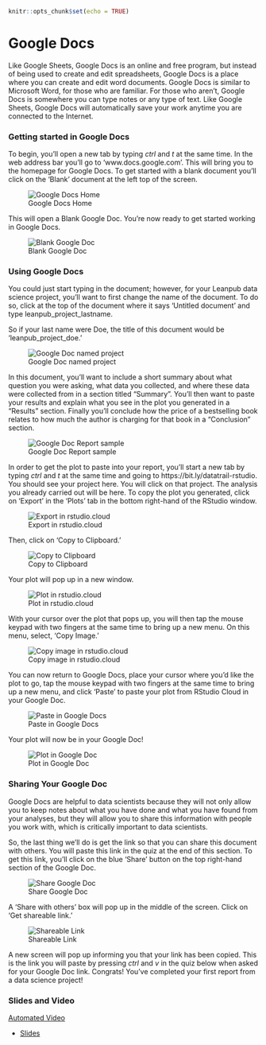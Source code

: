 
```r
knitr::opts_chunk$set(echo = TRUE)
```

# Google Docs

Like Google Sheets, Google Docs is an online and free program, but instead of being used to create and edit spreadsheets, Google Docs is a place where you can create and edit word documents. Google Docs is similar to Microsoft Word, for those who are familiar. For those who aren't, Google Docs is somewhere you can type notes or any type of text. Like Google Sheets, Google Docs will automatically save your work anytime you are connected to the Internet.  

### Getting started in Google Docs
To begin, you'll open a new tab by typing _ctrl_ and _t_ at the same time. In the web address bar you'll go to 'www.docs.google.com'. This will bring you to the homepage for Google Docs. To get started with a blank document you'll click on the 'Blank' document at the left top of the screen.


![Google Docs Home](https://docs.google.com/presentation/d/13arBfuP1WFhTca0XCZNMBB7G1gxn8ZCJhpxsqdpDz_A/export/png?id=13arBfuP1WFhTca0XCZNMBB7G1gxn8ZCJhpxsqdpDz_A&pageid=g2bfdb07292_0_151)

This will open a Blank Google Doc. You're now ready to get started working in Google Docs.


![Blank Google Doc](https://docs.google.com/presentation/d/13arBfuP1WFhTca0XCZNMBB7G1gxn8ZCJhpxsqdpDz_A/export/png?id=13arBfuP1WFhTca0XCZNMBB7G1gxn8ZCJhpxsqdpDz_A&pageid=g2f978f5b06_0_3)

### Using Google Docs

You could just start typing in the document; however, for your Leanpub data science project, you'll want to first change the name of the document. To do so, click at the top of the document where it says 'Untitled document' and type leanpub_project_lastname.

So if your last name were Doe, the title of this document would be 'leanpub_project_doe.'


![Google Doc named project](https://docs.google.com/presentation/d/13arBfuP1WFhTca0XCZNMBB7G1gxn8ZCJhpxsqdpDz_A/export/png?id=13arBfuP1WFhTca0XCZNMBB7G1gxn8ZCJhpxsqdpDz_A&pageid=g2f978f5b06_0_11)

In this document, you'll want to include a short summary about what question you were asking, what data you collected, and where these data were collected from in a section titled "Summary". You'll then want to paste your results and explain what you see in the plot you generated in a "Results" section. Finally you'll conclude how the price of a bestselling book relates to how much the author is charging for that book in a "Conclusion" section.


![Google Doc Report sample](https://docs.google.com/presentation/d/13arBfuP1WFhTca0XCZNMBB7G1gxn8ZCJhpxsqdpDz_A/export/png?id=13arBfuP1WFhTca0XCZNMBB7G1gxn8ZCJhpxsqdpDz_A&pageid=g2f978f5b06_0_16)

In order to get the plot to paste into your report, you'll start a new tab by typing _ctrl_ and _t_ at the same time and going to https://bit.ly/datatrail-rstudio. You should see your project here. You will click on that project. The analysis you already carried out will be here. To copy the plot you generated, click on 'Export' in the 'Plots' tab in the bottom right-hand of the RStudio window.


![Export in rstudio.cloud](https://docs.google.com/presentation/d/13arBfuP1WFhTca0XCZNMBB7G1gxn8ZCJhpxsqdpDz_A/export/png?id=13arBfuP1WFhTca0XCZNMBB7G1gxn8ZCJhpxsqdpDz_A&pageid=g2f978f5b06_0_22)

Then, click on 'Copy to Clipboard.'


![Copy to Clipboard](https://docs.google.com/presentation/d/13arBfuP1WFhTca0XCZNMBB7G1gxn8ZCJhpxsqdpDz_A/export/png?id=13arBfuP1WFhTca0XCZNMBB7G1gxn8ZCJhpxsqdpDz_A&pageid=g2f978f5b06_0_36)

Your plot will pop up in a new window.


![Plot in rstudio.cloud](https://docs.google.com/presentation/d/13arBfuP1WFhTca0XCZNMBB7G1gxn8ZCJhpxsqdpDz_A/export/png?id=13arBfuP1WFhTca0XCZNMBB7G1gxn8ZCJhpxsqdpDz_A&pageid=g2f978f5b06_0_41)

With your cursor over the plot that pops up, you will then tap the mouse keypad with two fingers at the same time to bring up a new menu. On this menu, select, 'Copy Image.'


![Copy image in rstudio.cloud](https://docs.google.com/presentation/d/13arBfuP1WFhTca0XCZNMBB7G1gxn8ZCJhpxsqdpDz_A/export/png?id=13arBfuP1WFhTca0XCZNMBB7G1gxn8ZCJhpxsqdpDz_A&pageid=g2f978f5b06_0_46)

You can now return to Google Docs, place your cursor where you'd like the plot to go, tap the mouse keypad with two fingers at the same time to bring up a new menu, and click 'Paste' to paste your plot from RStudio Cloud in your Google Doc.


![Paste in Google Docs](https://docs.google.com/presentation/d/13arBfuP1WFhTca0XCZNMBB7G1gxn8ZCJhpxsqdpDz_A/export/png?id=13arBfuP1WFhTca0XCZNMBB7G1gxn8ZCJhpxsqdpDz_A&pageid=g2f978f5b06_0_57)

Your plot will now be in your Google Doc!


![Plot in Google Doc](https://docs.google.com/presentation/d/13arBfuP1WFhTca0XCZNMBB7G1gxn8ZCJhpxsqdpDz_A/export/png?id=13arBfuP1WFhTca0XCZNMBB7G1gxn8ZCJhpxsqdpDz_A&pageid=g2f978f5b06_0_61)

### Sharing Your Google Doc

Google Docs are helpful to data scientists because they will not only allow you to keep notes about what you have done and what you have found from your analyses, but they will allow you to share this information with people you work with, which is critically important to data scientists.

So, the last thing we'll do is get the link so that you can share this document with others. You will paste this link in the quiz at the end of this section. To get this link, you'll click on the blue 'Share' button on the top right-hand section of the Google Doc.


![Share Google Doc](https://docs.google.com/presentation/d/13arBfuP1WFhTca0XCZNMBB7G1gxn8ZCJhpxsqdpDz_A/export/png?id=13arBfuP1WFhTca0XCZNMBB7G1gxn8ZCJhpxsqdpDz_A&pageid=g2f978f5b06_0_68)


A 'Share with others' box will pop up in the middle of the screen. Click on 'Get shareable link.'


![Shareable Link](https://docs.google.com/presentation/d/13arBfuP1WFhTca0XCZNMBB7G1gxn8ZCJhpxsqdpDz_A/export/png?id=13arBfuP1WFhTca0XCZNMBB7G1gxn8ZCJhpxsqdpDz_A&pageid=g2f978f5b06_0_72)

A new screen will pop up informing you that your link has been copied. This is the link you will paste by pressing _ctrl_ and _v_ in the quiz below when asked for your Google Doc link. Congrats! You've completed your first report from a data science project!

### Slides and Video

[Automated Video](https://youtu.be/p-594SFMNa4)

* [Slides](https://docs.google.com/presentation/d/13arBfuP1WFhTca0XCZNMBB7G1gxn8ZCJhpxsqdpDz_A/edit?usp=sharing)
